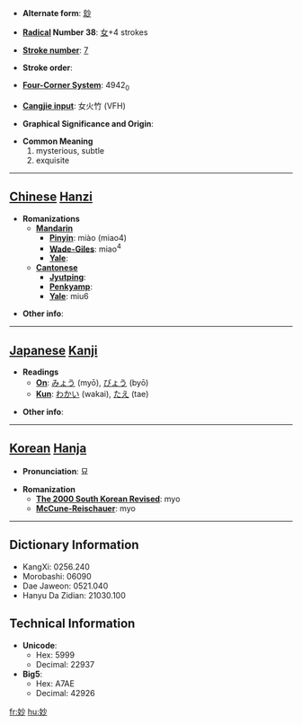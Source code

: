* '''Alternate form''': [[玅]]

* '''[[Wiktionary:Chinese radical index| Radical]] Number 38''': [[Wiktionary:Chinese radical index 女|女]]+4 strokes

* '''[[Wiktionary:Chinese total strokes index|Stroke number]]''': [[Wiktionary:Chinese total strokes index 7|7]]

* '''Stroke order''': 

* '''[[Wiktionary:Chinese four corner index|Four-Corner System]]''': 4942<sub>0</sub>

* '''[[Wiktionary:Chinese Cangjie index|Cangjie input]]''': 女火竹 (VFH)

* '''Graphical Significance and Origin''': 

* '''Common Meaning'''
*#mysterious, subtle
*# exquisite


----

== [[Chinese]] [[Hanzi]] ==

* '''Romanizations'''
** '''[[Mandarin]]'''
*** '''[[Pinyin]]''': miào (miao4)
*** '''[[Wade-Giles]]''': miao<sup>4</sup>
*** '''[[Yale]]''': 
** '''[[Cantonese]]'''
*** '''[[Jyutping]]''':
*** '''[[Penkyamp]]''': 
*** '''[[Yale]]''': miu6

* '''Other info''': 

----

== [[Japanese]] [[Kanji]] ==

* '''Readings'''
** '''[[On]]''': [[みょう]] (myō), [[びょう]] (byō)
** '''[[Kun]]''': [[わかい]] (wakai), [[たえ]] (tae)

* '''Other info''':  

----

== [[Korean]] [[Hanja]] ==

* '''Pronunciation''': 묘

* '''Romanization'''
** '''[[The 2000 South Korean Revised Romanization|The 2000 South Korean Revised]]''': myo
** '''[[McCune-Reischauer]]''': myo

----

== Dictionary Information ==

* KangXi: 0256.240
* Morobashi: 06090
* Dae Jaweon: 0521.040
* Hanyu Da Zidian: 21030.100

== Technical Information ==

* '''Unicode''':
** Hex: 5999
** Decimal: 22937
* '''Big5''':
** Hex: A7AE
** Decimal: 42926

[[fr:妙]]
[[hu:妙]]